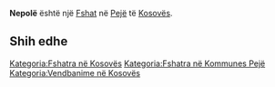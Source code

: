 {{Fshat në Kosovës
 | Emri                = Nepolë
| sqi_D_name = Nepolë
| sqi_D_FULL_NAME_RO = Nepolë
| sqi_D_FULL_NAME_ND_RO = Nepole
| sqi_D_SORT_NAME_RG = NEPOLE
| sqi_D_FULL_NAME_RG = Nepolë
| sqi_D_FULL_NAME_ND_RG = Nepole
| srp_N_name = Nepolje
| srp_N_FULL_NAME_RO = Nepolje
| srp_N_FULL_NAME_ND_RO = Nepolje
| srp_N_SORT_NAME_RG = NEPOLJE
| srp_N_FULL_NAME_RG = Nepolje
| srp_N_FULL_NAME_ND_RG = Nepolje
| srp_NS_name = Непоље
| srp_NS_FULL_NAME_RO = Непоље
| srp_NS_FULL_NAME_ND_RO = Непоље
| srp_NS_SORT_NAME_RG = НЕПОЉЕ
| srp_NS_FULL_NAME_RG = Непоље
| srp_NS_FULL_NAME_ND_RG = Непоље
| std_V_name = Nepale
| std_V_FULL_NAME_RO = Nepale
| std_V_FULL_NAME_ND_RO = Nepale
| std_V_SORT_NAME_RG = NEPALE
| std_V_FULL_NAME_RG = Nepale
| std_V_FULL_NAME_ND_RG = Nepale

 | Emri (Rasa dhanore) = 
 | Figura              = 
 | Shteti              = Kosovo
 | Komuna              = Pejë
 | Kodi postar         = 
 | Sipërfaqja          = 

 | Popullsia           = 

 | Regj. i popullsisë  = 
 | Dend. e popullsisë  = 
 | Faqja zyrtare       = 
 <!--- Koordinatat ----> 
 | Gjerësia            = 42.553333
 | Gjatësia            = 20.509722
 | Lartësia            = 
}}
'''Nepolë''' është një [[Fshat]] në [[Pejë]] të [[Kosovës]].

<!-- == Gjeografia == -->
<!-- == Historia == -->
<!-- == Demografia == -->
== Shih edhe ==
{{Komuna Pejë}}
{{Kosovo-Administrata-Cung}}

[[Kategoria:Fshatra në Kosovës]]
[[Kategoria:Fshatra në Kommunes Pejë]]
[[Kategoria:Vendbanime në Kosovës]]